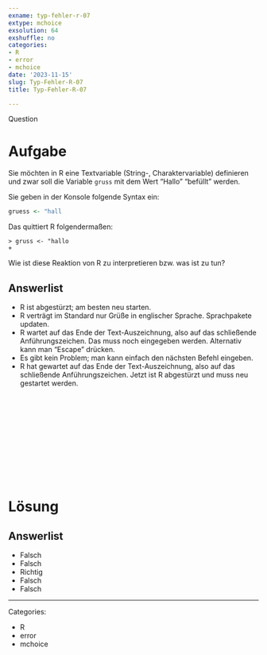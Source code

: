```yaml
---
exname: typ-fehler-r-07
extype: mchoice
exsolution: 64
exshuffle: no
categories:
- R
- error
- mchoice
date: '2023-11-15'
slug: Typ-Fehler-R-07
title: Typ-Fehler-R-07

---
```




Question

# Aufgabe

Sie möchten in R eine Textvariable (String-, Charaktervariable) definieren und zwar soll die Variable `gruss` mit dem Wert "Hallo" "befüllt" werden.

Sie geben in der Konsole folgende Syntax ein: 


```r
gruess <- "hall 
```


Das quittiert R folgendermaßen:


```
> gruss <- "hallo
+
````

Wie ist diese Reaktion von R zu interpretieren bzw. was ist zu tun?


Answerlist
----------

* R ist abgestürzt; am besten neu starten.
* R verträgt im Standard nur Grüße in englischer Sprache. Sprachpakete updaten.
* R wartet auf das Ende der Text-Auszeichnung, also auf das schließende Anführungszeichen. Das muss noch eingegeben werden. Alternativ kann man "Escape" drücken.
* Es gibt kein Problem; man kann einfach den nächsten Befehl eingeben.
* R hat gewartet auf das Ende der Text-Auszeichnung, also auf das schließende Anführungszeichen. Jetzt ist R abgestürzt und muss neu gestartet werden.




</br>
</br>
</br>
</br>
</br>
</br>
</br>
</br>
</br>
</br>

# Lösung

Answerlist
----------
* Falsch
* Falsch
* Richtig
* Falsch
* Falsch




---

Categories: 

- R
- error
- mchoice

